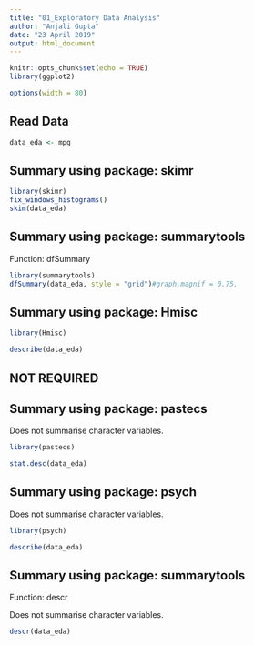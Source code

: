 ---
title: "01_Exploratory Data Analysis"
author: "Anjali Gupta"
date: "23 April 2019"
output: html_document
---

```{r setup, include=FALSE}
knitr::opts_chunk$set(echo = TRUE)
library(ggplot2)
```

```{r set-options, echo=FALSE, cache=FALSE}
options(width = 80)
```

## Read Data

```{r, echo = TRUE}
data_eda <- mpg
```

## Summary using package: skimr

```{r, echo = TRUE}
library(skimr)
fix_windows_histograms()
skim(data_eda)
```

## Summary using package: summarytools

Function: dfSummary

```{r, echo = TRUE}
library(summarytools)
dfSummary(data_eda, style = "grid")#graph.magnif = 0.75,
```

## Summary using package: Hmisc

```{r, echo = TRUE}
library(Hmisc)

describe(data_eda)
```


## NOT REQUIRED

## Summary using package: pastecs

Does not summarise character variables.

```{r, echo = TRUE}
library(pastecs)

stat.desc(data_eda)
```

## Summary using package: psych

Does not summarise character variables.

```{r, echo = TRUE}
library(psych)

describe(data_eda)
```

## Summary using package: summarytools

Function: descr

Does not summarise character variables.

```{r, echo = TRUE}


descr(data_eda)
```
